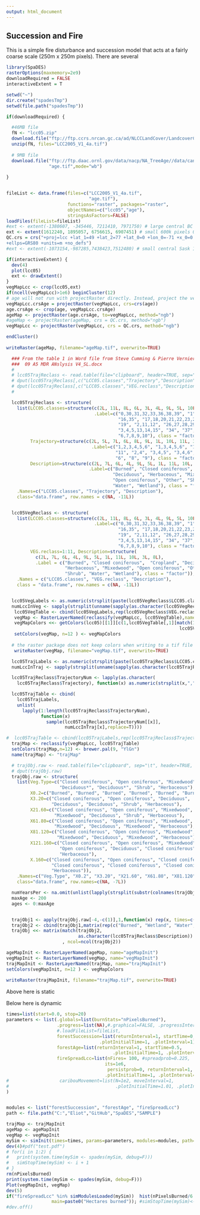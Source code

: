 ```yaml
---
output: html_document
---
```

## Succession and Fire

This is a simple fire disturbance and succession model that acts at a fairly coarse scale (250m x 250m pixels). There are several
```r
library(SpaDES)
rasterOptions(maxmemory=2e9)
downloadRequired = FALSE
interactiveExtent = T

setwd("~")
dir.create("spadesTmp")
setwd(file.path("spadesTmp"))

if(downloadRequired) {

  #46MB file
  fN <- "lcc05.zip"
  download.file("ftp://ftp.ccrs.nrcan.gc.ca/ad/NLCCLandCover/LandcoverCanada2005_250m/LandCoverOfCanada2005_V1_4.zip", fN, mode="wb")
  unzip(fN, files="LCC2005_V1_4a.tif")
  
  # 9MB file
  download.file("ftp://ftp.daac.ornl.gov/data/nacp/NA_TreeAge//data/can_age04_1km.tif",
                "age.tif",mode="wb")
  
}


fileList <- data.frame(files=c("LCC2005_V1_4a.tif",
                               "age.tif"),
                       functions="raster", packages="raster",
                       objectNames=c("lcc05","age"),
                       stringsAsFactors=FALSE)
loadFiles(fileList=fileList)
#ext <- extent(-1380607, -345446, 7211410, 7971750) # large central BC 12Million
ext <- extent(1612240, 1895057, 6756615, 6907451) # small 600k pixels Quebec City Lac St. Jean
QC.crs = crs("+proj=lcc +lat_1=49 +lat_2=77 +lat_0=0 +lon_0=-71 +x_0=0 +y_0=0
+ellps=GRS80 +units=m +no_defs")
#ext <- extent(-1073154,-987285,7438423,7512480) # small central Sask 100 Thousand

if(interactiveExtent) {
  dev(4)
  plot(lcc05)
  ext <- drawExtent()
}
vegMapLcc <- crop(lcc05,ext)
if(ncell(vegMapLcc)>1e6) beginCluster(12)
# age will not run with projectRaster directly. Instead, project the vegMap to age, then crop, then project back to vegMap
vegMapLcc.crsAge = projectRaster(vegMapLcc, crs=crs(age))
age.crsAge <- crop(age, vegMapLcc.crsAge)
ageMap <- projectRaster(age.crsAge, to=vegMapLcc, method="ngb")
#ageMap <- projectRaster(ageMap, crs = QC.crs, method="ngb")
vegMapLcc <- projectRaster(vegMapLcc, crs = QC.crs, method="ngb")

endCluster()
                                   
writeRaster(ageMap, filename="ageMap.tif", overwrite=TRUE)
```


```r
  ### From the table 1 in Word file from Steve Cumming & Pierre Vernier, June 6, 2014
  ###  09 A5 MDR ANslysis V4_SL.docx
  #
  # lcc05TrajReclass <- read.table(file="clipboard", header=TRUE, sep="\t")
  # dput(lcc05TrajReclass[,c("LCC05.classes","Trajectory","Description")])
  # dput(lcc05TrajReclass[,c("LCC05.classes","VEG.reclass","Description")])
  #

  lcc05TrajReclass <- structure(
    list(LCC05.classes=structure(c(2L, 11L, 8L, 6L, 3L, 4L, 9L, 5L, 10L, 7L, 1L),
                                 .Label=c("0,30,31,32,33,36,38,39", "1",
                                          "16,35", "17,18,20,21,22,23,24,25",
                                          "19", "2,11,12", "26,27,28,29",
                                          "3,4,5,13,14,15", "34", "37",
                                          "6,7,8,9,10"), class = "factor"),
         Trajectory=structure(c(2L, 5L, 7L, 6L, 8L, 9L, 1L, 10L, 11L, 3L, 4L),
                                .Label=c("1,2,3,4,5,6", "1,3,4,5,6", "10",
                                         "11", "2,4", "3,4,5", "3,4,6", "6",
                                         "6", "8", "9"), class = "factor"),
         Description=structure(c(2L, 7L, 6L, 4L, 9L, 5L, 1L, 11L, 10L, 3L, 8L),
                               .Label=c("Burned", "Closed coniferous", "Cropland",
                                        "Deciduous", "Herbaceous", "Mixedwood",
                                        "Open coniferous", "Other", "Shrub",
                                        "Water", "Wetland"), class = "factor")),
    .Names=c("LCC05.classes", "Trajectory", "Description"),
    class="data.frame", row.names = c(NA, -11L))


  lcc05VegReclass <- structure(
    list(LCC05.classes=structure(c(2L, 11L, 8L, 6L, 3L, 4L, 9L, 5L, 10L, 7L, 1L),
                                 .Label=c("0,30,31,32,33,36,38,39", "1",
                                          "16,35", "17,18,20,21,22,23,24,25",
                                          "19", "2,11,12", "26,27,28,29",
                                          "3,4,5,13,14,15", "34", "37",
                                          "6,7,8,9,10"), class = "factor"),
         VEG.reclass=1:11, Description=structure(
           c(2L, 7L, 6L, 4L, 9L, 5L, 1L, 11L, 10L, 3L, 8L),
           .Label = c("Burned", "Closed coniferous",  "Cropland", "Deciduous",
                      "Herbaceous", "Mixedwood", "Open coniferous", "Other",
                      "Shrub", "Water", "Wetland"), class = "factor")),
    .Names = c("LCC05.classes", "VEG.reclass", "Description"),
    class = "data.frame", row.names = c(NA, -11L))


  lcc05VegLabels <- as.numeric(strsplit(paste(lcc05VegReclass$LCC05.classes, collapse=","),",")[[1]])
  numLccInVeg <- sapply(strsplit(unname(sapply(as.character(lcc05VegReclass$LCC05.classes), function(x) x)), ","), length)
   lcc05VegTable <- cbind(lcc05VegLabels,rep(lcc05VegReclass$VEG.reclass,numLccInVeg))
   vegMap <- RasterLayerNamed(reclassify(vegMapLcc, lcc05VegTable),name="vegMap")
   vegMapColors <<- getColors(lcc05)[[1]][c(1,lcc05VegTable[,1][match(1:11,
                                                                 lcc05VegTable[,2])]+1)]
   setColors(vegMap, n=12 ) <- vegMapColors
  
  # the raster package does not keep colors when writing to a tif file
   writeRaster(vegMap, filename="vegMap.tif", overwrite=TRUE)

  lcc05TrajLabels <- as.numeric(strsplit(paste(lcc05TrajReclass$LCC05.classes, collapse=","), ",")[[1]])
  numLccInTraj <- sapply(strsplit(unname(sapply(as.character(lcc05TrajReclass$LCC05.classes), function(x) x)), ","), length)

  lcc05TrajReclass$TrajectoryNum <- lapply(as.character(
    lcc05TrajReclass$Trajectory), function(x) as.numeric(strsplit(x,",")[[1]]))

  lcc05TrajTable <- cbind(
    lcc05TrajLabels,
    unlist(
      lapply(1:length(lcc05TrajReclass$TrajectoryNum),
             function(x) 
               sample(lcc05TrajReclass$TrajectoryNum[[x]],
                      numLccInTraj[x],replace=T))))

#  lcc05TrajTable <- cbind(lcc05TrajLabels,rep(lcc05TrajReclass$Trajectory,numLccInTraj))
  trajMap <- reclassify(vegMapLcc, lcc05TrajTable)
  setColors(trajMap,n=12) <- brewer.pal(9, "YlGn")
  name(trajMap) <- "trajMap"

  # trajObj.raw <- read.table(file="clipboard", sep="\t", header=TRUE, stringsAsFactors=FALSE)
  # dput(trajObj.raw)
  trajObj.raw <- structure(
    list(Veg.Type=c("Closed coniferous", "Open coniferous", "Mixedwood",
                    "Deciduous*", "Deciduous*", "Shrub", "Herbaceous"),
         X0.2=c("Burned", "Burned", "Burned", "Burned", "Burned", "Burned", "Burned"),
         X3.20=c("Closed coniferous", "Open coniferous", "Deciduous",
                 "Deciduous", "Deciduous", "Shrub", "Herbaceous"),
         X21.60=c("Closed coniferous", "Open coniferous", "Mixedwood",
                  "Mixedwood", "Deciduous", "Shrub", "Herbaceous"),
         X61.80=c("Closed coniferous", "Open coniferous", "Mixedwood",
                  "Mixedwood", "Deciduous", "Mixedwood", "Herbaceous"),
         X81.120=c("Closed coniferous", "Open coniferous", "Mixedwood",
                   "Mixedwood", "Deciduous", "Mixedwood", "Herbaceous"),
         X121.160=c("Closed coniferous", "Open coniferous", "Mixedwood",
                    "Open coniferous", "Deciduous", "Closed coniferous",
                    "Herbaceous"),
         X.160=c("Closed coniferous", "Open coniferous", "Closed coniferous",
                 "Closed coniferous", "Closed coniferous", "Closed coniferous",
                 "Herbaceous")),
    .Names=c("Veg.Type", "X0.2", "X3.20", "X21.60", "X61.80", "X81.120", "X121.160", "X.160"),
    class="data.frame", row.names=c(NA, -7L))

  numYearsPer <- na.omit(unlist(lapply(strsplit(substr(colnames(trajObj.raw),2,9),"\\."), function(x) diff(as.numeric(x))))+1)
  maxAge <- 200
  ages <- 0:maxAge


  trajObj1 <- apply(trajObj.raw[-4,-c(1)],1,function(x) rep(x, times=c(numYearsPer, maxAge+1-sum(numYearsPer))))
  trajObj2 <- cbind(trajObj1,matrix(rep(c("Burned", "Wetland", "Water", "Cropland","Other"), each=maxAge+1), ncol=5))
  trajObj <<- matrix(match(trajObj2, 
                           as.character(lcc05TrajReclass$Description))
                     , ncol=ncol(trajObj2))

ageMapInit <- RasterLayerNamed(ageMap, name="ageMapInit")
vegMapInit <- RasterLayerNamed(vegMap, name="vegMapInit")
trajMapInit <- RasterLayerNamed(trajMap, name="trajMapInit")
setColors(vegMapInit, n=12 ) <- vegMapColors
  
writeRaster(trajMapInit, filename="trajMap.tif", overwrite=TRUE)
```
Above here is static

Below here is dynamic
```r
times=list(start=0.0, stop=20)
parameters <- list(.globals=list(burnStats="nPixelsBurned"),
                   .progress=list(NA),#.graphical=FALSE, .progressInterval=1),
                   #.loadFileList=fileList,
                   forestSuccession=list(returnInterval=1, startTime=0,
                                   .plotInitialTime=1, .plotInterval=1),
                   forestAge=list(returnInterval=1, startTime=0.5,
                                        .plotInitialTime=1, .plotInterval=1),
                   fireSpreadLcc=list(nFires= 100, #spreadprob=0.225,
                                     its=1e6,
                                      persistprob=0, returnInterval=1, startTime=1,
                                     .plotInitialTime=1, .plotInterval=1)
#                   caribouMovement=list(N=1e2, moveInterval=1,
#                                        .plotInitialTime=1.01, .plotInterval=1)
)


modules <- list("forestSuccession", "forestAge", "fireSpreadLcc")
path <- file.path("C:","Eliot","GitHub","SpaDES","SAMPLE")
```

```r
trajMap <- trajMapInit
ageMap <- ageMapInit
vegMap <- vegMapInit
mySim <- simInit(times=times, params=parameters, modules=modules, path=path)
dev(4)#pdf("test.pdf")
# for(i in 1:2) {
#   print(system.time(mySim <- spades(mySim, debug=F)))
#   simStopTime(mySim) <- i + 1
# }
rm(nPixelsBurned)
print(system.time(mySim <- spades(mySim, debug=F)))
Plot(vegMapInit, vegMap)
dev(5)
if("fireSpreadLcc" %in% simModulesLoaded(mySim))  hist(nPixelsBurned/6.25, xlab="Hectares",
                 main=paste0("Hectares burned")); #simStopTime(mySim)<-20
#dev.off()
```
